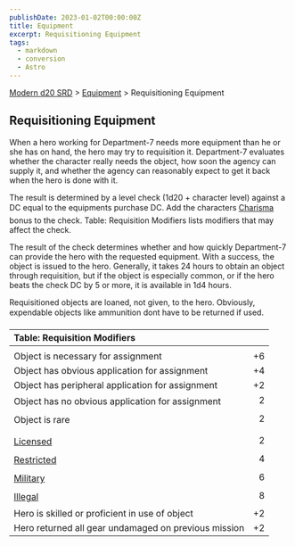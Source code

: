 ```yaml
---
publishDate: 2023-01-02T00:00:00Z
title: Equipment
excerpt: Requisitioning Equipment
tags:
  - markdown
  - conversion
  - Astro
---
```


[Modern d20 SRD](/#modernD20) > [Equipment](modern-d20-srd-equipment-index) > Requisitioning Equipment

## Requisitioning Equipment

When a hero working for Department-7 needs more equipment than he or she has on hand, the hero may try to requisition it. Department-7 evaluates whether the character really needs the object, how soon the agency can supply it, and whether the agency can reasonably expect to get it back when the hero is done with it.

The result is determined by a level check (1d20 + character level) against a DC equal to the equipments purchase DC. Add the characters [Charisma](modern-d20-srd-basics-ability-scores) bonus to the check. Table: Requisition Modifiers lists modifiers that may affect the check.

The result of the check determines whether and how quickly Department-7 can provide the hero with the requested equipment. With a success, the object is issued to the hero. Generally, it takes 24 hours to obtain an object through requisition, but if the object is especially common, or if the hero beats the check DC by 5 or more, it is available in 1d4 hours.

Requisitioned objects are loaned, not given, to the hero. Obviously, expendable objects like ammunition dont have to be returned if used.

| Table: Requisition Modifiers                              |     |
| :-------------------------------------------------------- | --: |
|                                                           |     |
| Object is necessary for assignment                        |  +6 |
| Object has obvious application for assignment             |  +4 |
| Object has peripheral application for assignment          |  +2 |
| Object has no obvious application for assignment          |   2 |
| Object is rare                                            |   2 |
|                                                           |     |
| [Licensed](modern-d20-srd-equipment-restricted-objects)   |   2 |
| [Restricted](modern-d20-srd-equipment-restricted-objects) |   4 |
| [Military](modern-d20-srd-equipment-restricted-objects)   |   6 |
| [Illegal](modern-d20-srd-equipment-restricted-objects)    |   8 |
| Hero is skilled or proficient in use of object            |  +2 |
| Hero returned all gear undamaged on previous mission      |  +2 |
